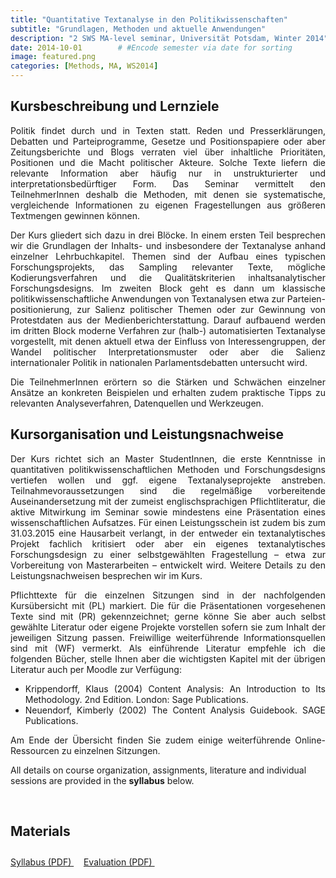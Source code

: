```yaml
---
title: "Quantitative Textanalyse in den Politikwissenschaften"
subtitle: "Grundlagen, Methoden und aktuelle Anwendungen"
description: "2 SWS MA-level seminar, Universität Potsdam, Winter 2014"
date: 2014-10-01        # #Encode semester via date for sorting
image: featured.png
categories: [Methods, MA, WS2014]
---
```


## Kursbeschreibung und Lernziele

::: {style="text-align: justify;"}

Politik findet durch und in Texten statt. Reden und Presserklärungen, Debatten und Parteiprogramme, Gesetze und Positionspapiere oder aber Zeitungsberichte und Blogs verraten viel über inhaltliche Prioritäten, Positionen und die Macht politischer Akteure. Solche Texte liefern die relevante Information aber häufig nur in unstrukturierter und interpretationsbedürftiger Form. Das Seminar vermittelt den TeilnehmerInnen deshalb die Methoden, mit denen sie systematische, vergleichende Informationen zu eigenen Fragestellungen aus größeren Textmengen gewinnen können.<br> 
    
Der Kurs gliedert sich dazu in drei Blöcke. In einem ersten Teil besprechen wir die Grundlagen der Inhalts- und insbesondere der Textanalyse anhand einzelner Lehrbuchkapitel. Themen sind der Aufbau eines typischen Forschungsprojekts, das Sampling relevanter Texte, mögliche Kodierungsverfahren und die Qualitätskriterien inhaltsanalytischer Forschungsdesigns. Im zweiten Block geht es dann um klassische politikwissenschaftliche Anwendungen von Textanalysen etwa zur Parteien-positionierung, zur Salienz politischer Themen oder zur Gewinnung von Protestdaten aus der Medienberichterstattung.
 Darauf aufbauend werden im dritten Block moderne Verfahren zur (halb-) automatisierten Textanalyse vorgestellt, mit denen aktuell etwa der Einfluss von Interessengruppen, der Wandel politischer Interpretationsmuster oder aber die Salienz internationaler Politik in nationalen Parlamentsdebatten untersucht wird.<br> 
     
Die TeilnehmerInnen erörtern so die Stärken und Schwächen einzelner Ansätze an konkreten Beispielen und erhalten zudem praktische Tipps zu relevanten Analyseverfahren, Datenquellen und Werkzeugen.<br> 
    
:::

## Kursorganisation und Leistungsnachweise

::: {style="text-align: justify;"}

Der Kurs richtet sich an Master StudentInnen, die erste Kenntnisse in quantitativen politikwissenschaftlichen Methoden und Forschungsdesigns vertiefen wollen und ggf. eigene Textanalyseprojekte anstreben. Teilnahmevoraussetzungen sind die regelmäßige vorbereitende Auseinandersetzung mit der zumeist englischsprachigen Pflichtliteratur, die aktive Mitwirkung im Seminar sowie mindestens eine Präsentation eines wissenschaftlichen Aufsatzes. Für einen Leistungsschein ist zudem bis zum 31.03.2015 eine Hausarbeit verlangt, in der entweder ein textanalytisches Projekt fachlich kritisiert oder aber ein eigenes textanalytisches Forschungsdesign zu einer selbstgewählten Fragestellung – etwa zur Vorbereitung von Masterarbeiten – entwickelt wird. Weitere Details zu den Leistungsnachweisen besprechen wir im Kurs.<br> 
    
Pflichttexte für die einzelnen Sitzungen sind in der nachfolgenden Kursübersicht mit (PL) markiert. Die für die Präsentationen vorgesehenen Texte sind mit (PR) gekennzeichnet; gerne könne Sie aber auch selbst gewählte Literatur oder eigene Projekte vorstellen sofern sie zum Inhalt der jeweiligen Sitzung passen. Freiwillige weiterführende Informationsquellen sind mit (WF) vermerkt. Als einführende Literatur empfehle ich die folgenden Bücher, stelle Ihnen aber die wichtigsten Kapitel mit der übrigen Literatur auch per Moodle zur Verfügung:<br> 
    
* Krippendorff, Klaus (2004) Content Analysis: An Introduction to Its Methodology. 2nd Edition. London: Sage Publications.
* Neuendorf, Kimberly (2002) The Content Analysis Guidebook. SAGE Publications.
     
Am Ende der Übersicht finden Sie zudem einige weiterführende Online-Ressourcen zu einzelnen Sitzungen. <br> 
    

    
:::

::: callout-note
All details on course organization, assignments, literature and individual sessions are provided in the <strong>syllabus</strong> below.
:::

<br>



## Materials

::: {style="line-height: 2.8;"}
<a class="btn btn-primary" href="./syllabus.pdf" download>
  <i class="fa-solid fa-scroll"></i> Syllabus (PDF)
</a>&nbsp;&nbsp;&nbsp;
<!-- <a class="btn btn-primary" href="https://youtube.com/playlist?list=PL6rqiIXWuNAetGhWOV1pSA2AyZfPn47Gz&feature=shared"> -->
<!--   <i class="fa-brands fa-youtube"></i> Lecture videos -->
<!-- </a>&nbsp;&nbsp;&nbsp; -->
<a class="btn btn-primary" href="./evaluation.pdf" download>
  <i class="fa-solid fa-magnifying-glass"></i> Evaluation (PDF)
</a>&nbsp;&nbsp;&nbsp;
:::



